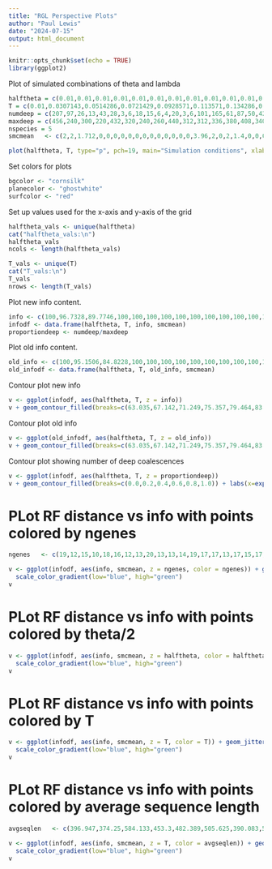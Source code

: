```yaml
---
title: "RGL Perspective Plots"
author: "Paul Lewis"
date: "2024-07-15"
output: html_document
---
```


```r
knitr::opts_chunk$set(echo = TRUE)
library(ggplot2)
```

Plot of simulated combinations of theta and lambda

```r
halftheta = c(0.01,0.01,0.01,0.01,0.01,0.01,0.01,0.01,0.01,0.01,0.01,0.01,0.01,0.01,0.01,0.02,0.02,0.02,0.02,0.02,0.02,0.02,0.02,0.02,0.02,0.02,0.02,0.02,0.02,0.02,0.03,0.03,0.03,0.03,0.03,0.03,0.03,0.03,0.03,0.03,0.03,0.03,0.03,0.03,0.03,0.04,0.04,0.04,0.04,0.04,0.04,0.04,0.04,0.04,0.04,0.04,0.04,0.04,0.04,0.04,0.05,0.05,0.05,0.05,0.05,0.05,0.05,0.05,0.05,0.05,0.05,0.05,0.05,0.05,0.05,0.06,0.06,0.06,0.06,0.06,0.06,0.06,0.06,0.06,0.06,0.06,0.06,0.06,0.06,0.06,0.07,0.07,0.07,0.07,0.07,0.07,0.07,0.07,0.07,0.07,0.07,0.07,0.07,0.07,0.07,0.08,0.08,0.08,0.08,0.08,0.08,0.08,0.08,0.08,0.08,0.08,0.08,0.08,0.08,0.08,0.09,0.09,0.09,0.09,0.09,0.09,0.09,0.09,0.09,0.09,0.09,0.09,0.09,0.09,0.09,0.1,0.1,0.1,0.1,0.1,0.1,0.1,0.1,0.1,0.1,0.1,0.1,0.1,0.1,0.1,0.11,0.11,0.11,0.11,0.11,0.11,0.11,0.11,0.11,0.11,0.11,0.11,0.11,0.11,0.11,0.12,0.12,0.12,0.12,0.12,0.12,0.12,0.12,0.12,0.12,0.12,0.12,0.12,0.12,0.12,0.13,0.13,0.13,0.13,0.13,0.13,0.13,0.13,0.13,0.13,0.13,0.13,0.13,0.13,0.13,0.14,0.14,0.14,0.14,0.14,0.14,0.14,0.14,0.14,0.14,0.14,0.14,0.14,0.14,0.14,0.15,0.15,0.15,0.15,0.15,0.15,0.15,0.15,0.15,0.15,0.15,0.15,0.15,0.15,0.15)
T = c(0.01,0.0307143,0.0514286,0.0721429,0.0928571,0.113571,0.134286,0.155,0.175714,0.196429,0.217143,0.237857,0.258571,0.279286,0.3,0.01,0.0307143,0.0514286,0.0721429,0.0928571,0.113571,0.134286,0.155,0.175714,0.196429,0.217143,0.237857,0.258571,0.279286,0.3,0.01,0.0307143,0.0514286,0.0721429,0.0928571,0.113571,0.134286,0.155,0.175714,0.196429,0.217143,0.237857,0.258571,0.279286,0.3,0.01,0.0307143,0.0514286,0.0721429,0.0928571,0.113571,0.134286,0.155,0.175714,0.196429,0.217143,0.237857,0.258571,0.279286,0.3,0.01,0.0307143,0.0514286,0.0721429,0.0928571,0.113571,0.134286,0.155,0.175714,0.196429,0.217143,0.237857,0.258571,0.279286,0.3,0.01,0.0307143,0.0514286,0.0721429,0.0928571,0.113571,0.134286,0.155,0.175714,0.196429,0.217143,0.237857,0.258571,0.279286,0.3,0.01,0.0307143,0.0514286,0.0721429,0.0928571,0.113571,0.134286,0.155,0.175714,0.196429,0.217143,0.237857,0.258571,0.279286,0.3,0.01,0.0307143,0.0514286,0.0721429,0.0928571,0.113571,0.134286,0.155,0.175714,0.196429,0.217143,0.237857,0.258571,0.279286,0.3,0.01,0.0307143,0.0514286,0.0721429,0.0928571,0.113571,0.134286,0.155,0.175714,0.196429,0.217143,0.237857,0.258571,0.279286,0.3,0.01,0.0307143,0.0514286,0.0721429,0.0928571,0.113571,0.134286,0.155,0.175714,0.196429,0.217143,0.237857,0.258571,0.279286,0.3,0.01,0.0307143,0.0514286,0.0721429,0.0928571,0.113571,0.134286,0.155,0.175714,0.196429,0.217143,0.237857,0.258571,0.279286,0.3,0.01,0.0307143,0.0514286,0.0721429,0.0928571,0.113571,0.134286,0.155,0.175714,0.196429,0.217143,0.237857,0.258571,0.279286,0.3,0.01,0.0307143,0.0514286,0.0721429,0.0928571,0.113571,0.134286,0.155,0.175714,0.196429,0.217143,0.237857,0.258571,0.279286,0.3,0.01,0.0307143,0.0514286,0.0721429,0.0928571,0.113571,0.134286,0.155,0.175714,0.196429,0.217143,0.237857,0.258571,0.279286,0.3,0.01,0.0307143,0.0514286,0.0721429,0.0928571,0.113571,0.134286,0.155,0.175714,0.196429,0.217143,0.237857,0.258571,0.279286,0.3)
numdeep = c(207,97,26,13,43,28,3,6,18,15,6,4,20,3,6,101,165,61,87,50,42,21,23,72,18,22,28,16,8,0,242,107,118,40,120,8,68,12,46,40,36,25,3,50,40,244,103,80,187,105,69,22,35,26,51,35,24,78,39,52,203,188,103,108,121,90,78,59,73,41,25,39,43,18,40,157,241,175,87,62,107,67,96,66,91,100,39,43,65,122,171,155,209,179,96,88,105,127,48,46,16,85,57,43,46,223,209,88,138,109,75,187,125,169,110,43,74,53,126,33,131,156,136,109,105,79,102,150,182,56,108,47,68,67,83,315,175,200,235,112,70,134,53,68,101,68,64,154,46,231,185,189,229,93,127,127,78,147,148,75,39,86,43,104,96,393,157,246,133,89,174,81,88,145,75,81,57,43,66,78,277,232,241,184,239,94,132,201,152,113,178,84,81,121,139,208,280,157,121,124,112,126,117,63,109,169,151,97,75,94,250,151,149,286,146,118,95,165,129,100,155,125,139,180,137)
maxdeep = c(456,240,300,220,432,320,240,260,440,312,312,336,380,408,340,260,408,300,408,280,432,280,320,480,300,340,286,360,240,380,360,200,288,240,330,220,336,280,384,360,320,220,300,336,380,400,220,264,432,380,352,308,400,400,380,360,300,330,360,308,312,340,264,288,400,396,308,396,240,360,260,288,220,380,320,242,418,400,200,312,380,264,400,360,242,380,240,264,360,480,240,360,374,440,260,300,240,352,280,280,280,456,200,300,280,336,336,200,418,260,286,432,300,336,396,240,220,320,240,260,200,220,240,264,220,264,288,340,480,200,408,220,280,264,312,432,240,432,440,280,280,352,240,380,336,312,220,400,264,400,260,360,432,200,300,380,300,360,312,280,240,408,240,240,312,480,264,396,300,264,360,264,264,312,288,240,280,220,480,380,360,360,418,374,480,220,374,360,384,352,340,288,220,456,312,280,408,240,360,264,242,330,240,288,408,360,360,360,220,360,340,240,288,432,240,220,260,300,336,340,320,220,360,374,408)
nspecies = 5
smcmean   <- c(2,2,1.712,0,0,0,0,0,0,0,0,0,0,0,0,0,3.96,2,0,2,1.4,0,0,0,0,0,0,2,0,0,1.966,0,0,0,0,0,4,0,0,2,0,0,0,4,1.966,0,0,0,2,0,0,0,0,2,0,0,2,2,0,0,2.008,2,2.32,0,1.998,1.954,2,0,2,0,0,2,0,0,0,0,2,0,2,2,0,2,2,0,1.46,0,0,2,0,0.144,2.514,2,0,0,0,0,2,2,0,0,1.822,2,0,0,0.092,2,3.814,0,4,2,1.378,1.852,3.562,4,2,0,2,0,4,0,0.022,3.722,0,1.99,0,1.17,0,2,2,0,1.998,0,1.714,2,0.032,4,4,2,4,1.726,0,0,0,0,0,2,0,0,1.748,0.022,1.214,0.11,4,2,4,2,2,2,2,0,1.008,2,0,0,0,3.944,0,4,0.246,0,2,2,2,4,2,2,0,0,0,0,4,1.198,2.8,3.318,2,2,0,1.972,2,2,0.094,0,1.998,2,3.646,4,2,3.996,0,0.084,2.05,4,2,3.99,0,2,1.998,2,0,4,1.956,1.84,2,4,1.968,2,2,4,4,2,2,0.854,0,2,1.56)

plot(halftheta, T, type="p", pch=19, main="Simulation conditions", xlab="theta/2", ylab="T")
```
Set colors for plots

```r
bgcolor <- "cornsilk"
planecolor <- "ghostwhite"
surfcolor <- "red"
```

Set up values used for the x-axis and y-axis of the grid

```r
halftheta_vals <- unique(halftheta)
cat("halftheta_vals:\n")
halftheta_vals
ncols <- length(halftheta_vals)

T_vals <- unique(T)
cat("T_vals:\n")
T_vals
nrows <- length(T_vals)
```

Plot new info content.

```r
info <- c(100,96.7328,89.7746,100,100,100,100,100,100,100,100,100,100,100,84.3427,100,97.339,100,100,100,84.1653,100,100,100,99.7911,100,100,100,100,100,98.2224,99.5899,100,100,100,100,100,100,100,100,100,100,100,100,97.7523,99.327,100,94.4228,100,100,100,99.0138,100,100,100,100,100,100,100,99.4299,99.6225,100,85.4812,89.7072,99.8855,82.0238,100,85.118,95.8285,100,100,90.5111,100,100,100,85.0348,99.1876,100,96.5248,100,100,100,100,96.4168,84.2918,100,84.3446,100,100,95.5511,71.2014,100,100,100,100,100,100,99.8855,100,100,91.0904,100,100,85.6162,97.0152,95.4789,90.8147,100,100,100,84.1124,92.5893,69.9276,99.3255,100,89.6332,94.3759,100,99.8855,100,91.0849,88.3542,100,93.9349,100,84.3058,100,100,95.5511,100,99.7711,100,88.5261,98.7583,98.7007,98.4001,100,86.4915,100,89.0613,97.994,100,99.3356,89.465,100,100,100,100,93.0305,99.1235,63.0349,96.4035,100,99.8855,100,100,100,100,100,100,83.7525,100,100,100,100,84.252,100,100,93.5014,100,100,96.784,100,100,94.7176,100,100,100,100,100,100,63.1323,86.2644,84.101,100,99.8855,100,97.1938,100,99.7911,96.784,100,99.6767,100,87.4152,100,99.5899,98.4453,100,97.2035,89.288,100,100,99.2489,100,100,99.8855,100,94.5756,85.0546,96.9993,87.6995,100,100,87.1308,100,96.365,93.4847,99.6225,100,100,83.0125,100,99.5824,85.5498)
infodf <- data.frame(halftheta, T, info, smcmean)
proportiondeep <- numdeep/maxdeep
```

Plot old info content.

```r
old_info <- c(100,95.1506,84.8228,100,100,100,100,100,100,100,100,100,100,100,76.7603,100,96.0504,100,100,100,76.4969,100,100,100,99.69,100,100,100,100,100,97.3616,99.3913,100,100,100,100,100,100,100,100,100,100,100,100,96.6637,99.0011,100,91.7219,100,100,100,98.5362,100,100,100,100,100,100,100,99.1538,99.4397,100,78.4501,84.7227,99.8301,73.3184,100,77.911,93.8084,100,100,85.9159,100,100,100,77.7875,98.7941,100,94.8418,100,100,100,100,94.6815,76.6848,100,76.7631,100,100,93.3966,57.255,100,100,100,100,100,100,99.8301,100,100,86.7757,100,100,78.6506,95.5697,93.2894,86.3665,100,100,100,76.4185,89.0004,55.3644,98.9988,100,84.6128,91.6522,100,99.8301,100,86.7675,82.7145,100,90.9977,100,76.7055,100,100,93.3966,100,99.6602,100,82.9695,98.1569,98.0714,97.6253,100,79.9496,100,83.7639,97.0225,100,99.0138,84.3631,100,100,100,100,89.6553,98.699,45.1336,94.6619,100,99.8301,100,100,100,100,100,100,75.8842,100,100,100,100,76.6257,100,100,90.3543,100,100,95.2266,100,100,92.1594,100,100,100,100,100,100,45.2781,79.6125,76.4016,100,99.8301,100,95.8349,100,99.69,95.2266,100,99.5201,100,81.3207,100,99.3913,97.6924,100,95.8493,84.1005,100,100,98.8851,100,100,99.8301,100,91.9486,77.817,95.5461,81.7426,100,100,80.8986,100,94.6047,90.3294,99.4397,100,100,74.7859,100,99.3801,78.5519)
old_infodf <- data.frame(halftheta, T, old_info, smcmean)
```

Contour plot new info

```r
v <- ggplot(infodf, aes(halftheta, T, z = info))
v + geom_contour_filled(breaks=c(63.035,67.142,71.249,75.357,79.464,83.571,87.678,91.786,95.893)) + labs(x=expression(theta/2))
```

Contour plot old info

```r
v <- ggplot(old_infodf, aes(halftheta, T, z = old_info))
v + geom_contour_filled(breaks=c(63.035,67.142,71.249,75.357,79.464,83.571,87.678,91.786,95.893)) + labs(x=expression(theta/2))
```

Contour plot showing number of deep coalescences

```r
v <- ggplot(infodf, aes(halftheta, T, z = proportiondeep))
v + geom_contour_filled(breaks=c(0.0,0.2,0.4,0.6,0.8,1.0)) + labs(x=expression(theta/2))
```

# PLot RF distance vs info with points colored by ngenes
```r
ngenes   <- c(19,12,15,10,18,16,12,13,20,13,13,14,19,17,17,13,17,15,17,14,18,14,16,20,15,17,13,18,10,19,15,10,12,12,15,11,14,14,16,15,16,11,15,14,19,20,10,11,18,19,16,14,20,20,19,18,15,15,18,14,13,17,11,12,20,18,14,18,10,18,13,12,11,19,16,11,19,20,10,13,19,12,20,15,11,19,12,11,15,20,10,15,17,20,13,15,12,16,14,14,14,19,10,15,14,14,14,10,19,13,13,18,15,14,18,12,11,16,12,13,10,11,12,12,11,12,12,17,20,10,17,11,14,11,13,18,12,18,20,14,14,16,10,19,14,13,11,20,11,20,13,18,18,10,15,19,15,15,13,14,10,17,12,12,13,20,12,18,15,12,15,11,12,13,12,12,14,11,20,19,15,18,19,17,20,11,17,15,16,16,17,12,10,19,13,14,17,12,18,12,11,15,12,12,17,18,15,15,10,18,17,10,12,18,10,10,13,15,14,17,16,11,18,17,17)

v <- ggplot(infodf, aes(info, smcmean, z = ngenes, color = ngenes)) + geom_jitter() +
  scale_color_gradient(low="blue", high="green")
v
```

# PLot RF distance vs info with points colored by theta/2
```r
v <- ggplot(infodf, aes(info, smcmean, z = halftheta, color = halftheta)) + geom_jitter() +
  scale_color_gradient(low="blue", high="green")
v
```

# PLot RF distance vs info with points colored by T
```r
v <- ggplot(infodf, aes(info, smcmean, z = T, color = T)) + geom_jitter() +
  scale_color_gradient(low="blue", high="green")
v
```

# PLot RF distance vs info with points colored by average sequence length
```r
avgseqlen   <- c(396.947,374.25,584.133,453.3,482.389,505.625,390.083,537.385,541.9,590.923,435.077,615.357,604.105,504.882,490.294,541.769,606.529,386.133,566.353,413.143,383.056,458.5,551,470.1,360.867,498.588,572.846,492.056,554.2,544.316,437,561.9,405.917,576.917,615.733,300,496.143,446.429,486.312,647.067,549.875,482.545,633.4,427.286,536.947,467.25,596.9,495.545,594.944,379.158,375.812,504.786,525.8,499.95,435.526,509.444,483.133,551.4,518.056,403.071,492.923,465.471,457.455,538.75,582.8,444.667,374.286,612.167,569.7,452.444,434.077,564.333,560.455,493.421,476.5,478.091,557.895,609.2,626.8,408.077,437.368,595.667,462.15,503.733,727.364,418.947,676.75,423.636,497.4,476.65,333.3,605.667,422.765,601.25,646,419.2,498.25,533.062,397.5,404.714,469.643,543.263,630.5,472.533,611.5,415.071,530.071,574.9,508,692,554,584.222,490.533,509.929,616.444,658.667,465.909,270,499.75,508.077,449.8,428.455,431.667,474.083,580,464.417,617.5,470.294,520.8,640.7,442.353,446,511,608.818,445.462,548.056,474.917,419.556,447.1,476,557.214,434.5,488.5,480.263,495.429,646.462,603.364,447.65,471.545,427.25,589.077,399.667,524.889,418.6,527.6,569.579,505.733,498.4,494.846,478.286,471.1,558.824,551.167,437.917,511.769,505.6,526.583,496.833,461.133,521.583,537.8,535.455,442.417,563.923,532.583,463.083,572.714,567.636,464.75,428.632,509.533,496.889,493.421,620.647,626.95,660,421.235,529.933,498.062,504.938,491.588,389.083,408.1,407.842,496.923,415.857,488.647,565.417,460.167,389.583,515.727,419.333,502.833,607.167,584.941,534.611,490.867,516.733,514.2,450.333,508.824,416.8,461.167,575.333,366.8,360,420.923,476.4,540,531.412,488.375,442.636,562.889,616.118,517.412)

v <- ggplot(infodf, aes(info, smcmean, z = T, color = avgseqlen)) + geom_jitter() +
  scale_color_gradient(low="blue", high="green")
v
```